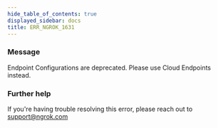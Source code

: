 ```yaml
---
hide_table_of_contents: true
displayed_sidebar: docs
title: ERR_NGROK_1631
---
```


### Message

Endpoint Configurations are deprecated. Please use Cloud Endpoints instead.

### Further help

If you're having trouble resolving this error, please reach out to [support@ngrok.com](mailto:support@ngrok.com?subject=Help%20with%20ERR_NGROK_1631)
